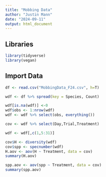 ```yaml
---
title: "Mobbing Data"
author: "Justin Mann"
date: "2024-09-11"
output: html_document
---
```


## Libraries
```r
library(tidyverse)
library(vegan)
```


## Import Data

```r
df <- read.csv("MobbingData_F24.csv", h=T)
```

```r

wdf <- df %>% spread(key = Species, Count)

wdf[is.na(wdf)] <-0
wdf$obs <- 1:nrow(wdf)
wdf <- wdf %>% select(obs, everything())

cov <- wdf %>% select(Day,Trial,Treatment)

wdf <- wdf[,c(1,5:31)]

cov$H <- diversity(wdf)
cov$spp <- specnumber(wdf)
H.aov <- aov(H ~ Treatment, data = cov)
summary(H.aov)

spp.aov <- aov(spp ~ Treatment, data = cov)
summary(spp.aov)
```

